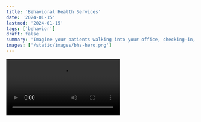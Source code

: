 ```yaml
---
title: 'Behavioral Health Services'
date: '2024-01-15'
lastmod: '2024-01-15'
tags: ['behavior']
draft: false
summary: 'Imagine your patients walking into your office, checking-in, and being handed an electronic tablet containing a few brief customized questions.'
images: ['/static/images/bhs-hero.png']
---
```


<video controls>
  <source
    src="https://s3-ap-southeast-1.amazonaws.com/assets-powerstores-com/data/org/22491/theme/36507/img/In-Office%20Screening%20V01.1.mp4"
    type="video/mp4"
  />
</video>